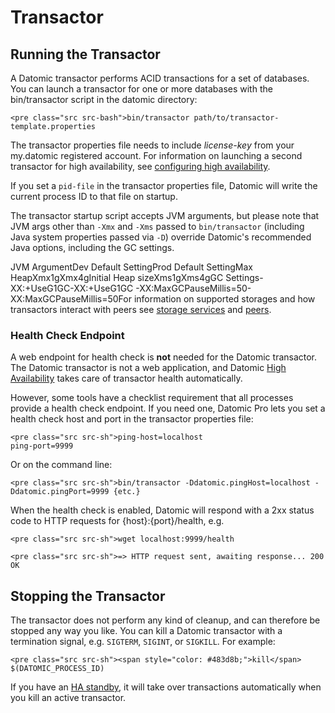 Transactor
==========

Running the Transactor
----------------------

A Datomic transactor performs ACID transactions for a set of databases. You can launch a transactor for one or more databases with the bin/transactor script in the datomic directory:

```
<pre class="src src-bash">bin/transactor path/to/transactor-template.properties
```



The transactor properties file needs to include *license-key* from your my.datomic registered account. For information on launching a second transactor for high availability, see [configuring high availability](../operation/ha.html).

If you set a `pid-file` in the transactor properties file, Datomic will write the current process ID to that file on startup.

The transactor startup script accepts JVM arguments, but please note that JVM args other than `-Xmx` and `-Xms` passed to `bin/transactor` (including Java system properties passed via `-D`) override Datomic's recommended Java options, including the GC settings.

JVM ArgumentDev Default SettingProd Default SettingMax HeapXmx1gXmx4gInitial Heap sizeXms1gXms4gGC Settings-XX:+UseG1GC-XX:+UseG1GC -XX:MaxGCPauseMillis=50-XX:MaxGCPauseMillis=50For information on supported storages and how transactors interact with peers see [storage services](../overview/storage.html) and [peers](../peer/peer-getting-started.html).



### Health Check Endpoint

A web endpoint for health check is **not** needed for the Datomic transactor. The Datomic transactor is not a web application, and Datomic [High Availability](../operation/ha.html) takes care of transactor health automatically.

However, some tools have a checklist requirement that all processes provide a health check endpoint. If you need one, Datomic Pro lets you set a health check host and port in the transactor properties file:

```
<pre class="src src-sh">ping-host=localhost
ping-port=9999
```



Or on the command line:

```
<pre class="src src-sh">bin/transactor -Ddatomic.pingHost=localhost -Ddatomic.pingPort=9999 {etc.}
```



When the health check is enabled, Datomic will respond with a 2xx status code to HTTP requests for {host}:{port}/health, e.g.

```
<pre class="src src-sh">wget localhost:9999/health
```



```
<pre class="src src-sh">=> HTTP request sent, awaiting response... 200 OK
```









Stopping the Transactor
-----------------------

The transactor does not perform any kind of cleanup, and can therefore be stopped any way you like. You can kill a Datomic transactor with a termination signal, e.g. `SIGTERM`, `SIGINT`, or `SIGKILL`. For example:

```
<pre class="src src-sh"><span style="color: #483d8b;">kill</span> $(DATOMIC_PROCESS_ID)
```



If you have an [HA standby](../operation/ha.html), it will take over transactions automatically when you kill an active transactor.
